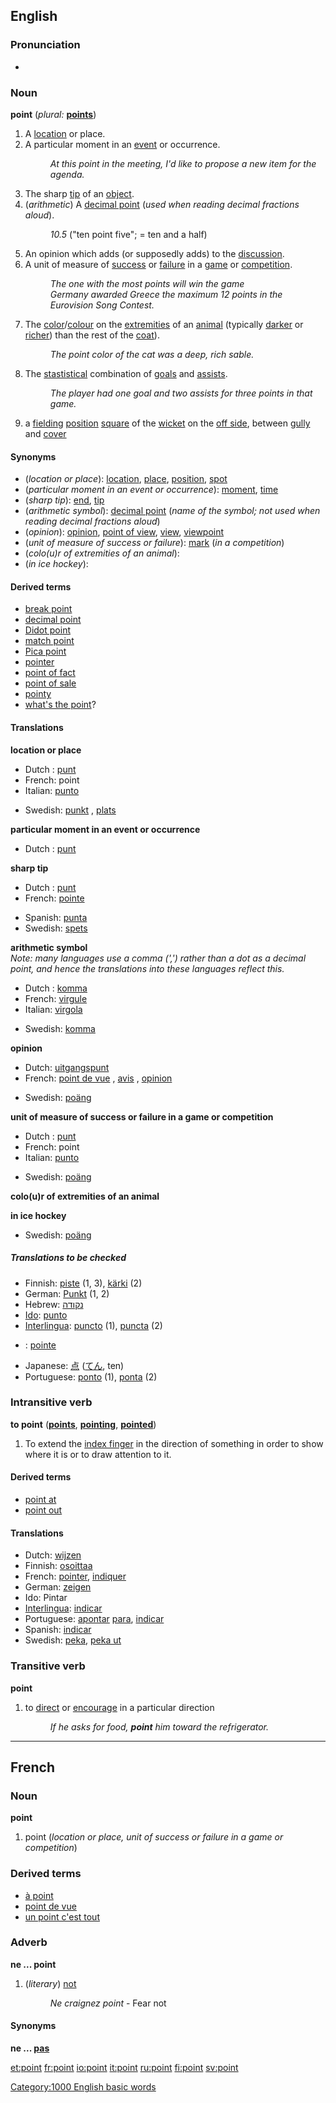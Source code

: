 ==English==
===Pronunciation===
*{{audio|en-us-admit.ogg|Audio (US)}}

===Noun===
'''point'''  (''plural:'' '''[[points]]''')

#A [[location]] or place.
#A particular moment in an [[event]] or occurrence.
#:''At this point in the meeting, I'd like to propose a new item for the agenda.''
#The sharp [[tip]] of an [[object]].
#(''arithmetic'') A [[decimal point]] (''used when reading decimal fractions aloud'').
#:''10.5'' ("ten point five"; = ten and a half)
#An opinion which adds (or supposedly adds) to the [[discussion]].
#A unit of measure of [[success]] or [[failure]] in a [[game]] or [[competition]].
#:''The one with the most points will win the game''
#:''Germany awarded Greece the maximum 12 points in the Eurovision Song Contest.''
#The [[color]]/[[colour]] on the [[extremities]] of an [[animal]] (typically [[dark]]er or [[rich]]er) than the rest of the [[coat]]).
#:''The point color of the cat was a deep, rich sable.'' 
#{{Icehockey}} The [[stastistical]] combination of [[goal]]s and [[assist]]s.
#:''The player had one goal and two assists for three points in that game.''
#{{cricket}} a [[fielding]] [[position]] [[square]] of the [[wicket]] on the [[off side]], between [[gully]] and [[cover]]

====Synonyms====
*(''location or place''): [[location]], [[place]], [[position]], [[spot]]
*(''particular moment in an event or occurrence''): [[moment]], [[time]]
*(''sharp tip''): [[end]], [[tip]]
*(''arithmetic symbol''): [[decimal point]] (''name of the symbol; not used when reading  decimal fractions aloud'')
*(''opinion''): [[opinion]], [[point of view]], [[view]], [[viewpoint]]
*(''unit of measure of success or failure''): [[mark]] (''in a competition'')
*(''colo(u)r of extremities of an animal''):
*(''in ice hockey''):

====Derived terms====
*[[break point]]
*[[decimal point]]
*[[Didot point]]
*[[match point]]
*[[Pica point]]
*[[pointer]]
*[[point of fact]]
*[[point of sale]]
*[[pointy]]
*[[what's the point]]?

====Translations====

'''location or place'''
{{top}}
*Dutch : [[punt]] {{n}}
*French: point {{m}}
*Italian: [[punto]] {{m}}
{{mid}}
*Swedish: [[punkt]] {{c}}, [[plats]] {{c}}
{{bottom}}
 
'''particular moment in an event or occurrence'''
{{top}}
*Dutch : [[punt]] {{n}}
{{mid}}
{{bottom}}
 
'''sharp tip'''
{{top}}
*Dutch : [[punt]] {{n}}
*French: [[pointe]] {{f}}
{{mid}}
*Spanish: [[punta]] {{f}}
*Swedish: [[spets]] {{c}}
{{bottom}}
 
'''arithmetic symbol''' <br>
''Note: many languages use a comma (',') rather than a dot as a decimal point, and hence the translations into these languages reflect this.''
{{top}}
*Dutch : [[komma]] {{n}}
*French: [[virgule]] {{f}}
*Italian: [[virgola]] {{f}}
{{mid}}
*Swedish: [[komma]] {{c}}
{{bottom}}
 
'''opinion'''
{{top}}
*Dutch: [[uitgangspunt]] {{n}}
*French: [[point de vue]] {{m}}, [[avis]] {{m}}, [[opinion#French|opinion]] {{f}}
{{mid}}
*Swedish: [[poäng]] {{c}}
{{bottom}}
 
'''unit of measure of success or failure in a game or competition'''
{{top}}
*Dutch : [[punt]] {{n}}
*French: point {{m}}
*Italian: [[punto]] {{m}}
{{mid}}
*Swedish: [[poäng]] {{n}}
{{bottom}}
 
'''colo(u)r of extremities of an animal'''
{{top}}
{{mid}}
{{bottom}}
 
'''in ice hockey'''
{{top}}
{{mid}}
*Swedish: [[poäng]] {{n}}
{{bottom}}
 
=====Translations to be checked=====
<!--Remove this section once all of the translations below have been moved into
the tables above.-->
{{checktrans}}

*Finnish: [[piste]] (1, 3), [[kärki]] (2)
*German: [[Punkt]] {{m}} (1, 2)
*Hebrew: [[נקודה]] {{f}}
*[[Ido]]: [[punto]]
*[[Interlingua]]: [[puncto]] (1), [[puncta]] (2)
*{{ga}}: [[pointe]]
*Japanese: [[点]] ([[てん]], ten)
*Portuguese: [[ponto]] {{m}} (1), [[ponta]] {{f}} (2)

===Intransitive verb===
'''to point'''  ('''[[points]]''', '''[[pointing]]''', '''[[pointed]]''')

#To extend the [[index finger]] in the direction of something in order to show where it is or to draw attention to it.

====Derived terms====
*[[point at]]
*[[point out]]

====Translations====

*Dutch: [[wijzen]]
*Finnish: [[osoittaa]]
*French: [[pointer]], [[indiquer]]
*German: [[zeigen]]
*Ido: Pintar
*[[Interlingua]]: [[indicar]]
*Portuguese: [[apontar]] [[para]], [[indicar]]
*Spanish: [[indicar]]
*Swedish: [[peka]], [[peka ut]]

===Transitive verb===
'''point'''
#to [[direct]] or [[encourage]] in a particular direction
#:''If he asks for food, '''point''' him toward the refrigerator.''

----
==French==
===Noun===
'''point''' {{m}}

#point (''location or place, unit of success or failure in a game or competition'')

===Derived terms===
*[[à point]]
*[[point de vue]]
*[[un point c'est tout]]

===Adverb===
'''ne ... point'''

#(''literary'') [[not]]
#:''Ne craignez point'' - Fear not

====Synonyms====
'''ne ... [[pas]]'''

[[Category:1000 English basic words]]

[[et:point]]
[[fr:point]]
[[io:point]]
[[it:point]]
[[ru:point]]
[[fi:point]]
[[sv:point]]